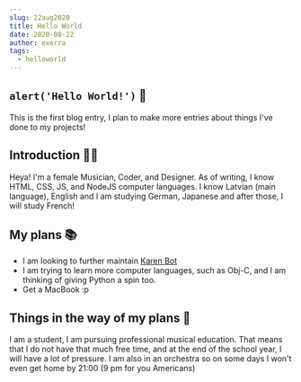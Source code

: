 ---
slug: 22aug2020
title: Hello World
date: 2020-08-22
author: exerra
tags:
  - helloworld
---
## ```alert('Hello World!')``` 👋
This is the first blog entry, I plan to make more entries about things I've done to my projects!

## Introduction 🙋‍♀️
Heya! I'm a female Musician, Coder, and Designer. As of writing, I know HTML, CSS, JS, and NodeJS computer languages. I know Latvian (main language), English and I am studying German, Japanese and after those, I will study French!

## My plans 📚
* I am looking to further maintain [Karen Bot](https://karen.exerra.xyz)
* I am trying to learn more computer languages, such as Obj-C, and I am thinking of giving Python a spin too.
* Get a MacBook :p

## Things in the way of my plans 🧨
I am a student, I am pursuing professional musical education. That means that I do not have that much free time, and at the end of the school year, I will have a lot of pressure. I am also in an orchestra so on some days I won't even get home by 21:00 (9 pm for you Americans) 